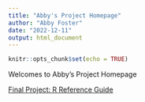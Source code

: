 ```yaml
---
title: "Abby's Project Homepage"
author: "Abby Foster"
date: "2022-12-11"
output: html_document
---
```


```r
knitr::opts_chunk$set(echo = TRUE)
```

Welcomes to Abby's Project Homepage

[Final Project: R Reference Guide](final_R_reference.html)
